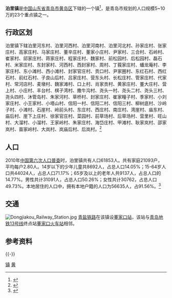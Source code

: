 {{中国乡级行政区
|景观照片文件名 = 泊里镇人民政府.jpg
|景观照片描述 = 泊里镇人民政府
|汉语拼音 = 
|其他语言 = 
|其他语言名称 = 
|旧称 = 
|地名出处 = 
|位置图文件名 = 
|位置图描述 = 
|自定义图片 = 
|建置时间 = 
|政府驻地 = 
|毗邻 = 
|总面积 = 
|总人口 = 
|总人口年份 = 
|户籍人口 = 
|户籍人口年份 = 
|常住人口 = 
|常住人口年份 = 
|人口密度 = 
|GDP = 
|GDP年份 = 
|邮政编码 = 
|电话区号 = 532
|官方网站 =
|网站名称 = 
|37/02/11/103/000}}

'''泊里镇'''是[[中华人民共和国|中国]][[山东省|山东省]][[青岛市|青岛市]][[黄岛区|黄岛区]]下辖的一个镇<ref>{{PRC admin/ref sgc|{{PRC admin/parent|37/02/11/103/000}}}}</ref>，是青岛市规划的人口规模5~10万的23个重点镇之一。

== 行政区划 ==
泊里镇下辖泊里河东村、泊里河西村、泊里河南村、泊里河北村、孙家庄村、张家庄村、高家庄村、马家庄村、董辛庄村、董家小庄村、尹家村、三合村、石岭村、崔家村、邱家庄村、蒋家庄村、程家庄村、魏家村、前松园村、后松园村、磊石村、米家庄村、东封家村、河西村、西封家村、周村、丁莪家庄村、蟠龙庵村、李家庄村、东小滩村、西小滩村、封家官庄村、贡口村、尹家圈村、东红石村、西红石村、前红石村、子良山后村、吕家庄村、营东头村、长松庄村、管家庄村、代家村、常河店村、麦墩村、魏家滩村、口上村、肖家贡村、黄家庄村、董大庄村、营上村、小庄村、丰台村、棋子湾村、撒牛沟村、尧头一村、尧头二村、尧头三村、尧头四村、沐管岛村、朱家河村、草桥村、封家庄村、崔家疃子村、季家村、小刘家庄村、小王家村、小塔山村、信阳一村、信阳二村、信阳三村、柳树底村、沙岭子村、小滩村、石崖村、岭前头村、东庄村、西庄村、南庄村、湾崖村、庙东村、庙后村、崖下上庄村、徐家官庄村、菜园村、前草场村、后草场村、营里村、旺山村、大溜村、小溜村、王家岭村、朱家庄村、海岱庄村、甲滩村、耿家岚村、邵家岚村、苗家岭村、大岚村、岚庙后村、后岚村。<ref>{{Cite web|url=http://www.stats.gov.cn/tjsj/tjbz/tjyqhdmhcxhfdm/2015/37/02/11/370211103.html|title=统计用区划和城乡划分代码/山东省/青岛市/黄岛区/泊里镇|accessdate=2017-04-23|author=国家统计局|date=2015-09-30|publisher=|archive-date=2017-04-27|archive-url=https://web.archive.org/web/20170427095728/http://www.stats.gov.cn/tjsj/tjbz/tjyqhdmhcxhfdm/2015/37/02/11/370211103.html|dead-url=no}}</ref>
== 人口 ==

2010年[[中国第六次人口普查|中国第六次人口普查]]时，泊里镇共有人口61853人。共有家庭21093户，平均每户2.80人。14岁以下的少年儿童共8692人，占总人口14.05%；15-64岁人口共44024人，占总人口71.17%；65岁及以上的老年人共9137人，占总人口的14.77%。男性共计31091人，占总人口50.26%；女性共计30762，占总人口49.73%。本地居住的人口中，拥有本地户籍的人口为56635人，占91.56%。<ref name="人口普查2010">{{cite web| url =http://www.yearbookchina.com/navipage-n2013030152000017.html| title =《中国2010年人口普查分乡、镇、街道资料》| author =中国国务院人口普查办公室、中国国家统计局人口就业统计司等| year =2010| website =统计年鉴分享平台| page =表15 山东省乡、镇、街道人口| format =收费| access-date =2018-07-19| archive-url =https://web.archive.org/web/20180719084356/http://www.yearbookchina.com/navipage-n2013030152000017.html| archive-date =2018-07-19| dead-url =yes}}</ref>

== 交通 ==
[[File:Dongjiakou_Railway_Station.jpg|thumb]]
[[青盐铁路|青盐铁路]]在该镇设[[董家口站|董家口站]]，该站与[[青岛地铁13号线|青岛地铁13号线]]终点站[[董家口火车站|董家口火车站]]相邻。

== 参考资料 ==
{{Reflist}}
{{-}}
{{青岛市黄岛区行政区划}}
{{青岛市行政区划}}
[[Category:黄岛区|镇]]
[[Category:青岛乡级行政区划|黄]]